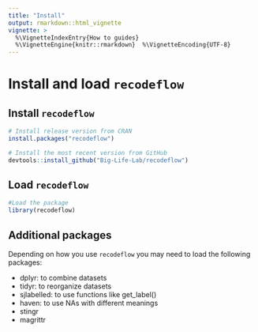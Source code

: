 ```yaml
---
title: "Install"
output: rmarkdown::html_vignette
vignette: >
  %\VignetteIndexEntry{How to guides}     
  %\VignetteEngine{knitr::rmarkdown}  %\VignetteEncoding{UTF-8}
---
```



# Install and load `recodeflow`

## Install `recodeflow`
```r
# Install release version from CRAN
install.packages("recodeflow")

# Install the most recent version from GitHub
devtools::install_github("Big-Life-Lab/recodeflow")
```

## Load `recodeflow`

```r
#Load the package
library(recodeflow)
```

## Additional packages

Depending on how you use `recodeflow` you may need to load the following packages:

- dplyr: to combine datasets
- tidyr: to reorganize datasets
- sjlabelled: to use functions like get_label()
- haven: to use NAs with different meanings
- stingr
- magrittr


